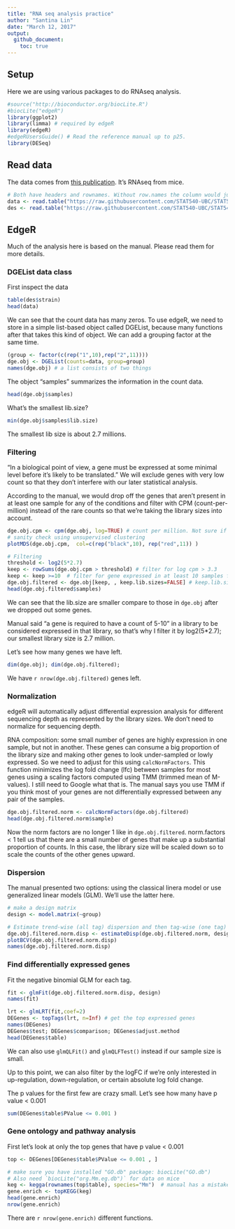 ```yaml
---
title: "RNA seq analysis practice"
author: "Santina Lin"
date: "March 12, 2017"
output: 
  github_document:
    toc: true
---
```


## Setup 

Here we are using various packages to do RNAseq analysis.

```r
#source("http://bioconductor.org/biocLite.R")
#biocLite("edgeR")
library(ggplot2)
library(limma) # required by edgeR
library(edgeR)
#edgeRUsersGuide() # Read the reference manual up to p25. 
library(DESeq)
```

## Read data 

The data comes from [this publication](https://www.ncbi.nlm.nih.gov/pubmed?term=21455293). It's RNAseq from mice.

```r
# Both have headers and rownames. Without row.names the column would just be called "gene"
data <- read.table("https://raw.githubusercontent.com/STAT540-UBC/STAT540-UBC.github.io/master/examples/bottomly/data/bottomly_count_table.tsv", header=TRUE, row.names=1)
des <- read.table("https://raw.githubusercontent.com/STAT540-UBC/STAT540-UBC.github.io/master/examples/bottomly/data/bottomly_phenodata.tsv", header=TRUE, row.names=1) 
```

## EdgeR 

Much of the analysis here is based on the manual. Please read them for more details.

### DGEList data class
First inspect the data
```r
table(des$strain)
head(data)
```

We can see that the count data has many zeros. 
To use edgeR, we need to store in a simple list-based object called DGEList, because many functions after that takes this kind of object. We can add a grouping factor at the same time. 

```r
(group <- factor(c(rep("1",10),rep("2",11)))) 
dge.obj <- DGEList(counts=data, group=group)
names(dge.obj) # a list consists of two things 
```

The object "samples" summarizes the information in the count data. 
```r
head(dge.obj$samples)
```

What's the smallest lib.size? 
```r
min(dge.obj$samples$lib.size)
```

The smallest lib size is about 2.7 millions. 

### Filtering 

"In a biological point of view, a gene must be expressed at some minimal level before it's likely to be translated." We will exclude genes with very low count so that they don't interfere with our later statistical analysis. 

According to the manual, we would drop off the genes that aren't present in at least one sample for any of the conditions and filter with CPM (count-per-million) instead of the rare counts so that we're taking the library sizes into account. 

```r
dge.obj.cpm <- cpm(dge.obj, log=TRUE) # count per million. Not sure if I need to do log=TRUE to log transform (base 2) here. 
# sanity check using unsupervised clustering
plotMDS(dge.obj.cpm,  col=c(rep("black",10), rep("red",11)) ) 

# Filtering 
threshold <- log2(5*2.7)
keep <- rowSums(dge.obj.cpm > threshold) # filter for log cpm > 3.3
keep <- keep >=10  # filter for gene expressed in at least 10 samples for one condition
dge.obj.filtered <- dge.obj[keep, , keep.lib.sizes=FALSE] # keep.lib.sizes recalculates the library size. 
head(dge.obj.filtered$samples)
```
We can see that the lib.size are smaller compare to those in `dge.obj` after we dropped out some genes. 

Manual said "a gene is required to have a count of 5-10" in a library to be considered expressed in that library, so that's why I filter it by log2(5*2.7); our smallest library size is 2.7 million.

Let's see how many genes we have left. 
```r
dim(dge.obj); dim(dge.obj.filtered);
```

We have `r nrow(dge.obj.filtered)` genes left.

### Normalization

edgeR will automatically adjust differential expression analysis for different sequencing depth as represented by the library sizes. We don't need to normalize for sequencing depth. 

RNA composition: some small number of genes are highly expression in one sample, but not in another. These genes can consume a big proportion of the library size and making other genes to look under-sampled or lowly expressed. So we need to adjust for this using `calcNormFactors`. This function minimizes the log fold change (lfc) between samples for most genes using a scaling factors computed using TMM (trimmed mean of M-values). I still need to Google what that is. The manual says you use TMM if you think most of your genes are not differentially expressed between any pair of the samples. 

```r
dge.obj.filtered.norm <- calcNormFactors(dge.obj.filtered)
head(dge.obj.filtered.norm$sample)
```

Now the norm factors are no longer 1 like in `dge.obj.filtered`. norm.factors < 1 tell us that there are a small number of genes that make up a substantial proportion of counts. In this case, the library size will be scaled down so to scale the counts of the other genes upward. 

### Dispersion 

The manual presented two options: using the classical linera model or use generalized linear models (GLM). We'll use the latter here. 

```r
# make a design matrix
design <- model.matrix(~group)

# Estimate trend-wise (all tag) dispersion and then tag-wise (one tag) dispersion in one go. 
dge.obj.filtered.norm.disp <- estimateDisp(dge.obj.filtered.norm, design)
plotBCV(dge.obj.filtered.norm.disp)
names(dge.obj.filtered.norm.disp)
```

### Find differentially expressed genes 

Fit the negative binomial GLM for each tag. 
```r
fit <- glmFit(dge.obj.filtered.norm.disp, design)
names(fit)
```

```r
lrt <- glmLRT(fit,coef=2)
DEGenes <- topTags(lrt, n=Inf) # get the top expressed genes
names(DEGenes)
DEGenes$test; DEGenes$comparison; DEGenes$adjust.method
head(DEGenes$table)
```


We can also use `glmQLFit()` and `glmQLFTest()` instead if our sample size is small. 

Up to this point, we can also filter by the logFC if we're only interested in up-regulation, down-regulation, or certain absolute log fold change. 

The p values for the first few are crazy small. Let's see how many have p value < 0.001
```r
sum(DEGenes$table$PValue <= 0.001 )
```

### Gene ontology and pathway analysis 

First let's look at only the top genes that have p value < 0.001

```r
top <- DEGenes[DEGenes$table$PValue <= 0.001 , ]
```

```r
# make sure you have installed "GO.db" package: biocLite("GO.db")
# Also need `biocLite("org.Mm.eg.db")` for data on mice
keg <- kegga(rownames(top$table), species="Mm")  # manual has a mistake, need to use rownames
gene.enrich <- topKEGG(keg)
head(gene.enrich)
nrow(gene.enrich)
```

There are `r nrow(gene.enrich)` different functions. 
